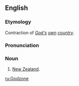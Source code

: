 ==English==
===Etymology===
Contraction of ''[[God]][['s]] [[own]] [[country]]''.

===Pronunciation===
{{IPA|/ˈgɒdzəʊn/}}

===Noun===
{{en-noun|-}}

# {{New Zealand|informal}} [[New Zealand]].

[[ru:Godzone]]